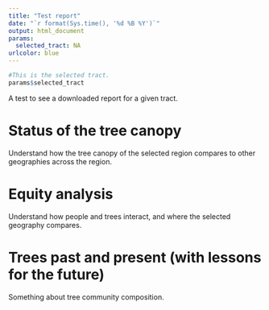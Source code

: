 ```yaml
---
title: "Test report"
date: "`r format(Sys.time(), '%d %B %Y')`"
output: html_document
params:
  selected_tract: NA
urlcolor: blue
---
```


```r
#This is the selected tract.
params$selected_tract
```

A test to see a downloaded report for a given tract.

# Status of the tree canopy

Understand how the tree canopy of the selected region compares to other geographies across the region.

# Equity analysis

Understand how people and trees interact, and where the selected geography compares.

# Trees past and present (with lessons for the future)

Something about tree community composition. 
